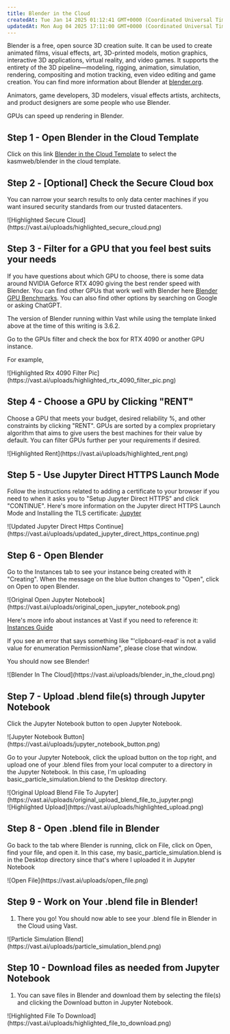 ```yaml
---
title: Blender in the Cloud
createdAt: Tue Jan 14 2025 01:12:41 GMT+0000 (Coordinated Universal Time)
updatedAt: Mon Aug 04 2025 17:11:00 GMT+0000 (Coordinated Universal Time)
---
```


Blender is a free, open source 3D creation suite. It can be used to create animated films, visual effects, art, 3D-printed models, motion graphics, interactive 3D applications, virtual reality, and video games. It supports the entirety of the 3D pipeline—modeling, rigging, animation, simulation, rendering, compositing and motion tracking, even video editing and game creation. You can find more information about Blender at [blender.org](https://www.blender.org/).

Animators, game developers, 3D modelers, visual effects artists, architects, and product designers are some people who use Blender.

GPUs can speed up rendering in Blender.

## Step 1 - Open Blender in the Cloud Template

Click on this link [Blender in the Cloud Template](https://cloud.vast.ai?ref_id=142678\&template_id=5846e4535b1ff5db56024c1c0711a0ce) to select the kasmweb/blender in the cloud template.

## Step 2 - \[Optional] Check the Secure Cloud box

You can narrow your search results to only data center machines if you want insured security standards from our trusted datacenters.

<Frame caption="Highlighted Secure Cloud">
![Highlighted Secure Cloud](https://vast.ai/uploads/highlighted_secure_cloud.png)
</Frame>

## Step 3 - Filter for a GPU that you feel best suits your needs

If you have questions about which GPU to choose, there is some data around NVIDIA Geforce RTX 4090 giving the best render speed with Blender. You can find other GPUs that work well with Blender here [Blender GPU Benchmarks](https://opendata.blender.org/benchmarks/query/?group_by=device_name\&blender_version=3.6.0). You can also find other options by searching on Google or asking ChatGPT.

The version of Blender running within Vast while using the template linked above at the time of this writing is 3.6.2.

Go to the GPUs filter and check the box for RTX 4090 or another GPU instance.

For example,

<Frame caption="Highlighted Rtx 4090 Filter Pic">
![Highlighted Rtx 4090 Filter Pic](https://vast.ai/uploads/highlighted_rtx_4090_filter_pic.png)
</Frame>

## Step 4 - Choose a GPU by Clicking "RENT"

Choose a GPU that meets your budget, desired reliability %, and other constraints by clicking "RENT". GPUs are sorted by a complex proprietary algorithm that aims to give users the best machines for their value by default.
You can filter GPUs further per your requirements if desired.

<Frame caption="Highlighted Rent">
![Highlighted Rent](https://vast.ai/uploads/highlighted_rent.png)
</Frame>

## Step 5 - Use Jupyter Direct HTTPS Launch Mode

Follow the instructions related to adding a certificate to your browser if you need to when it asks you to "Setup Jupyter Direct HTTPS" and click "CONTINUE". Here's more information on the Jupyter direct HTTPS Launch Mode and Installing the TLS certificate: [Jupyter](/documentation/instances/jupyter)&#x20;

<Frame caption="Updated Jupyter Direct Https Continue">
![Updated Jupyter Direct Https Continue](https://vast.ai/uploads/updated_jupyter_direct_https_continue.png)
</Frame>

## Step 6 - Open Blender

Go to the Instances tab to see your instance being created with it "Creating". When the message on the blue button changes to "Open", click on Open to open Blender.

<Frame caption="Original Open Jupyter Notebook">
![Original Open Jupyter Notebook](https://vast.ai/uploads/original_open_jupyter_notebook.png)
</Frame>

Here's more info about instances at Vast if you need to reference it: [Instances Guide](/documentation/instances/managing-instances)&#x20;

If you see an error that says something like "'clipboard-read' is not a valid value for enumeration PermissionName", please close that window.

You should now see Blender!


<Frame caption="Blender In The Cloud">
![Blender In The Cloud](https://vast.ai/uploads/blender_in_the_cloud.png)
</Frame>

## Step 7 - Upload .blend file(s) through Jupyter Notebook

Click the Jupyter Notebook button to open Jupyter Notebook.


<Frame caption="Jupyter Notebook Button">
![Jupyter Notebook Button](https://vast.ai/uploads/jupyter_notebook_button.png)
</Frame>

Go to your Jupyter Notebook, click the upload button on the top right, and upload one of your .blend files from your local computer to a directory in the Jupyter Notebook.
In this case, I'm uploading basic\_particle\_simulation.blend to the Desktop directory.




<Frame caption="Original Upload Blend File To Jupyter">
![Original Upload Blend File To Jupyter](https://vast.ai/uploads/original_upload_blend_file_to_jupyter.png)
</Frame>

<br />

<Frame caption="Highlighted Upload">
![Highlighted Upload](https://vast.ai/uploads/highlighted_upload.png)
</Frame>

## Step 8 - Open .blend file in Blender

Go back to the tab where Blender is running, click on File, click on Open, find your file, and open it. In this case, my basic\_particle\_simulation.blend is in the Desktop directory since that's where I uploaded it in Jupyter Notebook

<Frame caption="Open File">
![Open File](https://vast.ai/uploads/open_file.png)
</Frame>

## Step 9 - Work on Your .blend file in Blender!

1. There you go! You should now able to see your .blend file in Blender in the Cloud using Vast.

<Frame caption="Particle Simulation Blend">
![Particle Simulation Blend](https://vast.ai/uploads/particle_simulation_blend.png)
</Frame>

## Step 10 - Download files as needed from Jupyter Notebook

1. You can save files in Blender and download them by selecting the file(s) and clicking the Download button in Jupyter Notebook.

<Frame caption="Highlighted File To Download">
![Highlighted File To Download](https://vast.ai/uploads/highlighted_file_to_download.png)
</Frame>

